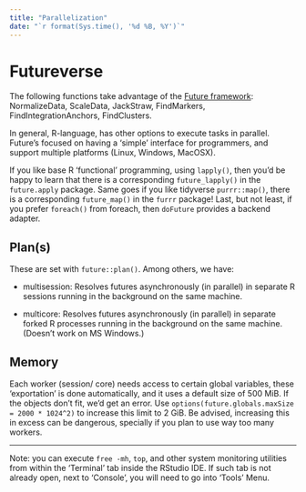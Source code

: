 ```yaml
---
title: "Parallelization"
date: "`r format(Sys.time(), '%d %B, %Y')`"
---
```


# Futureverse

The following functions take advantage of the [Future framework](https://www.futureverse.org): NormalizeData, ScaleData, JackStraw, FindMarkers, FindIntegrationAnchors, FindClusters.

In general, R-language, has other options to execute tasks in parallel. Future's focused on having a 'simple' interface for programmers, and support multiple platforms (Linux, Windows, MacOSX).

If you like base R 'functional' programming, using `lapply()`, then you'd be happy to learn that there is a corresponding `future_lapply()` in the `future.apply` package. Same goes if you like tidyverse `purrr::map()`, there is a corresponding `future_map()` in the `furrr` package! Last, but not least, if you prefer `foreach()` from foreach, then `doFuture` provides a backend adapter.

## Plan(s)

These are set with `future::plan()`. Among others, we have:

- multisession: Resolves futures asynchronously (in parallel) in separate R sessions running in the background on the same machine.

- multicore: Resolves futures asynchronously (in parallel) in separate forked R processes running in the background on the same machine. (Doesn't work on MS Windows.)

## Memory

Each worker (session/ core) needs access to certain global variables, these 'exportation' is done automatically, and it uses a default size of 500 MiB. If the objects don't fit, we'd get an error. Use `options(future.globals.maxSize = 2000 * 1024^2)` to increase this limit to 2 GiB. Be advised, increasing this in excess can be dangerous, specially if you plan to use way too many workers.

---

Note: you can execute `free -mh`, `top`, and other system monitoring utilities from within the 'Terminal' tab inside the RStudio IDE. If such tab is not already open, next to 'Console', you will need to go into 'Tools' Menu.